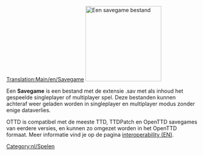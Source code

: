[[Translation:Main/en/Savegame]]{{en/-}}
[[File:en/Savecode.png|200px|thumb|right|Een savegame bestand]]

Een '''Savegame''' is een bestand met de extensie .sav met als inhoud het gespeelde singleplayer of multiplayer spel.
Deze bestanden kunnen achteraf weer geladen worden in singleplayer en multiplayer modus zonder enige dataverlies.

OTTD is compatibel met de meeste TTD, TTDPatch en OpenTTD savegames van eerdere versies, en kunnen zo omgezet worden in het OpenTTD formaat. Meer informatie vind je op de pagina [[Main/en/interoperability|interoperability (EN)]].

[[Category:nl/Spelen]]